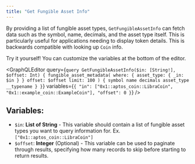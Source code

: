 ```yaml
---
title: "Get Fungible Asset Info"
---
```




By providing a list of fungible asset types, `GetFungibleAssetInfo` can fetch data such as the symbol, name, decimals, and the asset type itself. This is particularly useful for applications needing to display token details. This is backwards compatible with looking up `Coin` info.

<Aside type="note">
  Try it yourself! You can customize the variables at the bottom of the editor.
</Aside>

<GraphQLEditor
  query={`query GetFungibleAssetInfo($in: [String!], $offset: Int) {
  fungible_asset_metadata(
    where: { asset_type: { _in: $in } }
    offset: $offset
    limit: 100
  ) {
    symbol
    name
    decimals
    asset_type
    __typename
  }
}`}
  variables={`{
  "in": ["0x1::aptos_coin::LibraCoin", "0x1::example_coin::ExampleCoin"],
  "offset": 0
}`}
/>

## Variables:

- `$in`: **List of String** - This variable should contain a list of fungible asset types you want to query information for. Ex. `["0x1::aptos_coin::LibraCoin"]`
- `$offset`: **Integer** (Optional) - This variable can be used to paginate through results, specifying how many records to skip before starting to return results.
